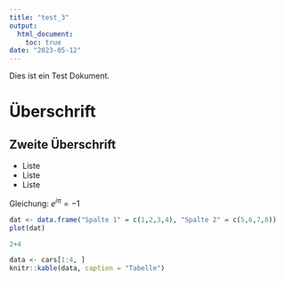 ```yaml
---
title: "test_3"
output: 
  html_document:
    toc: true
date: "2023-05-12"
---
```


Dies ist ein Test Dokument.

# Überschrift

## Zweite Überschrift

- Liste
- Liste
- Liste

Gleichung: $e^{i\pi} = -1$


```r
dat <- data.frame("Spalte 1" = c(1,2,3,4), "Spalte 2" = c(5,6,7,8))
plot(dat)
```

```r
2+4
```


```r
data <- cars[1:4, ]
knitr::kable(data, caption = "Tabelle")
```
